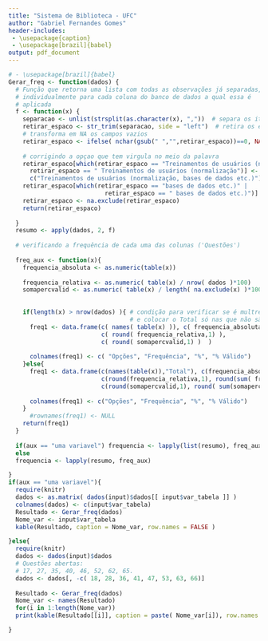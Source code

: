 ```yaml
---
title: "Sistema de Biblioteca - UFC"
author: "Gabriel Fernandes Gomes"
header-includes:
 - \usepackage{caption}
 - \usepackage[brazil]{babel}
output: pdf_document
---
```



```r
# - \usepackage[brazil]{babel}
Gerar_freq <- function(dados) {
  # Função que retorna uma lista com todas as observações já separadas,
  # individualmente para cada coluna do banco de dados a qual essa é
  # aplicada
  f <- function(x) {
    separacao <- unlist(strsplit(as.character(x), ","))  # separa os itens separado por ,
    retirar_espaco <- str_trim(separacao, side = "left")  # retira os espaços da frente
    # transforma em NA os campos vazios
    retirar_espaco <- ifelse( nchar(gsub(" ","",retirar_espaco))==0, NA,retirar_espaco)
    
    # corrigindo a opçao que tem virgula no meio da palavra
    retirar_espaco[which(retirar_espaco == "Treinamentos de usuários (normalização" | 
      retirar_espaco == " Treinamentos de usuários (normalização")] <- 
      c("Treinamentos de usuários (normalização, bases de dados etc.)")
    retirar_espaco[which(retirar_espaco == "bases de dados etc.)" | 
                           retirar_espaco == " bases de dados etc.)")] <- NA
    retirar_espaco <- na.exclude(retirar_espaco)
    return(retirar_espaco)
    
  }
  resumo <- apply(dados, 2, f)
  
  # verificando a frequência de cada uma das colunas ('Questões')
  
  freq_aux <- function(x){
    frequencia_absoluta <- as.numeric(table(x))
    
    frequencia_relativa <- as.numeric( table(x) / nrow( dados )*100)
    somapercvalid <- as.numeric( table(x) / length( na.exclude(x) )*100)
    
    
    if(length(x) > nrow(dados) ){ # condição para verificar se é multresposta
                                  # e colocar o Total só nas que não são.
      freq1 <- data.frame(c( names( table(x) )), c( frequencia_absoluta),
                          c( round( frequencia_relativa,1) ),
                          c( round( somapercvalid,1) )  )
      
      colnames(freq1) <- c( "Opções", "Frequência", "%", "% Válido")
    }else{
      freq1 <- data.frame(c(names(table(x)),"Total"), c(frequencia_absoluta,sum(frequencia_absoluta) ),
                          c(round(frequencia_relativa,1), round(sum( frequencia_relativa ),1) ),
                          c(round(somapercvalid,1), round( sum(somapercvalid),1) )  )
      
      colnames(freq1) <- c("Opções", "Frequência", "%", "% Válido")
    }
      #rownames(freq1) <- NULL
    return(freq1)
  }
  
  if(aux == "uma variavel") frequencia <- lapply(list(resumo), freq_aux)
  else
  frequencia <- lapply(resumo, freq_aux)

}
if(aux == "uma variavel"){
  require(knitr)
  dados <- as.matrix( dados(input)$dados[[ input$var_tabela ]] )
  colnames(dados) <- c(input$var_tabela)
  Resultado <- Gerar_freq(dados)
  Nome_var <- input$var_tabela
  kable(Resultado, caption = Nome_var, row.names = FALSE )

}else{
  require(knitr)
  dados <- dados(input)$dados
  # Questões abertas:
  # 17, 27, 35, 40, 46, 52, 62, 65.
  dados <- dados[, -c( 18, 28, 36, 41, 47, 53, 63, 66)]
  
  Resultado <- Gerar_freq(dados)
  Nome_var <- names(Resultado)
  for(i in 1:length(Nome_var))
  print(kable(Resultado[[i]], caption = paste( Nome_var[i]), row.names = FALSE ))

}

```

